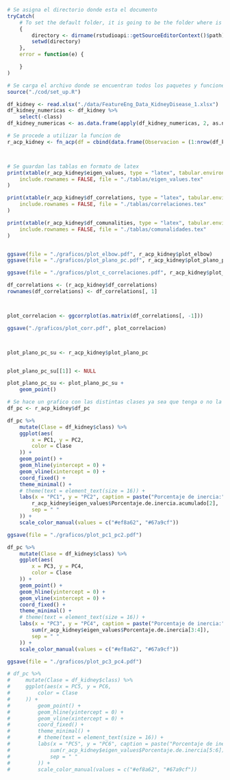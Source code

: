 


```{r set_up}
# Se asigna el directorio donde esta el documento
tryCatch(
    # To set the default folder, it is going to be the folder where is the script
    {
        directory <- dirname(rstudioapi::getSourceEditorContext()$path)
        setwd(directory)
    },
    error = function(e) {

    }
)

# Se carga el archivo donde se encuentran todos los paquetes y funciones necesarias
source("./cod/set_up.R")

```



```{r data}
df_kidney <- read.xlsx("./data/FeatureEng_Data_KidneyDisease_1.xlsx")
df_kidney_numericas <- df_kidney %>%
    select(-class)
df_kidney_numericas <- as.data.frame(apply(df_kidney_numericas, 2, as.numeric))


```


```{r reduccion_dimension}
# Se procede a utilizar la funcion de
r_acp_kidney <- fn_acp(df = cbind(data.frame(Observacion = (1:nrow(df_kidney_numericas))), df_kidney_numericas), name_acp = "acp_kidney")



# Se guardan las tablas en formato de latex
print(xtable(r_acp_kidney$eigen_values, type = "latex", tabular.environment = "longtable"),
    include.rownames = FALSE, file = "./tablas/eigen_values.tex"
)

print(xtable(r_acp_kidney$df_correlations, type = "latex", tabular.environment = "longtable"),
    include.rownames = FALSE, file = "./tablas/correlaciones.tex"
)

print(xtable(r_acp_kidney$df_comunalities, type = "latex", tabular.environment = "longtable"),
    include.rownames = FALSE, file = "./tablas/comunalidades.tex"
)


ggsave(file = "./graficos/plot_elbow.pdf", r_acp_kidney$plot_elbow)
ggsave(file = "./graficos/plot_plano_pc.pdf", r_acp_kidney$plot_plano_pc)

ggsave(file = "./graficos/plot_c_correlaciones.pdf", r_acp_kidney$plot_c_correlaciones)

df_correlations <- (r_acp_kidney$df_correlations)
rownames(df_correlations) <- df_correlations[, 1]



plot_correlacion <- ggcorrplot(as.matrix(df_correlations[, -1]))

ggsave("./graficos/plot_corr.pdf", plot_correlacion)



plot_plano_pc_su <- r_acp_kidney$plot_plano_pc


plot_plano_pc_su[[1]] <- NULL

plot_plano_pc_su <- plot_plano_pc_su +
    geom_point()
```

```{r grafico_clases}
# Se hace un grafico con las distintas clases ya sea que tenga o no la enfermedad de los rinnones
df_pc <- r_acp_kidney$df_pc

df_pc %>%
    mutate(Clase = df_kidney$class) %>%
    ggplot(aes(
        x = PC1, y = PC2,
        color = Clase
    )) +
    geom_point() +
    geom_hline(yintercept = 0) +
    geom_vline(xintercept = 0) +
    coord_fixed() +
    theme_minimal() +
    # theme(text = element_text(size = 16)) +
    labs(x = "PC1", y = "PC2", caption = paste("Porcentaje de inercia:",
        r_acp_kidney$eigen_values$Porcentaje.de.inercia.acumulado[2],
        sep = " "
    )) +
    scale_color_manual(values = c("#ef8a62", "#67a9cf"))

ggsave(file = "./graficos/plot_pc1_pc2.pdf")

df_pc %>%
    mutate(Clase = df_kidney$class) %>%
    ggplot(aes(
        x = PC3, y = PC4,
        color = Clase
    )) +
    geom_point() +
    geom_hline(yintercept = 0) +
    geom_vline(xintercept = 0) +
    coord_fixed() +
    theme_minimal() +
    # theme(text = element_text(size = 16)) +
    labs(x = "PC3", y = "PC4", caption = paste("Porcentaje de inercia:",
        sum(r_acp_kidney$eigen_values$Porcentaje.de.inercia[3:4]),
        sep = " "
    )) +
    scale_color_manual(values = c("#ef8a62", "#67a9cf"))

ggsave(file = "./graficos/plot_pc3_pc4.pdf")

# df_pc %>%
#     mutate(Clase = df_kidney$class) %>%
#     ggplot(aes(x = PC5, y = PC6,
#         color = Clase
#     )) +
#         geom_point() +
#         geom_hline(yintercept = 0) +
#         geom_vline(xintercept = 0) +
#         coord_fixed() +
#         theme_minimal() +
#         # theme(text = element_text(size = 16)) +
#         labs(x = "PC5", y = "PC6", caption = paste("Porcentaje de inercia:",
#             sum(r_acp_kidney$eigen_values$Porcentaje.de.inercia[5:6]),
#             sep = " "
#         )) +
#         scale_color_manual(values = c("#ef8a62", "#67a9cf"))

```